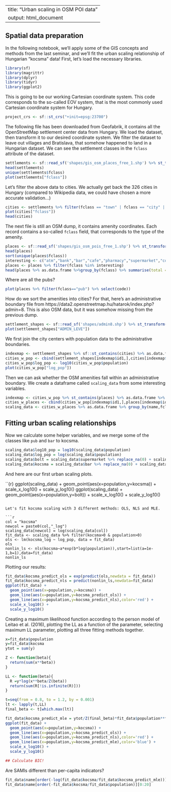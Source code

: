 
---
title: "Urban scaling in OSM POI data"
output: html_document
---

## Spatial data preparation

In the following notebook, we'll apply some of the GIS concepts and methods from the last seminar, and we'll fit the urban scaling relationship of Hungarian "kocsma" data! First, let's load the necessary libraries.

```r
library(sf)
library(magrittr)
library(dplyr)
library(tidyr)
library(ggplot2)
```

This is going to be our working Cartesian coordinate system. This code corresponds to the so-called EOV system, that is the most commonly used Cartesian coordinate system for Hungary.

```r
project_crs <- sf::st_crs("+init=epsg:23700")
```

The following file has been downloaded from Geofabrik, it contains all the OpenStreetMap settlement center data from Hungary. We load the dataset, then transform it to our desired coordinate system.  We filter the dataset to leave out villages and Bratislava, that somehow happened to land in a Hungarian dataset. We can see the settlement classes in the `fclass` attribute of the dataset.

```r
settlements <- sf::read_sf('shapes/gis_osm_places_free_1.shp') %>% st_transform(project_crs)
head(settlements)
unique(settlements$fclass)
plot(settlements["fclass"])
```
Let's filter the above data to cities. We actually get back the 326 cities in Hungary (compared to Wikipedia data, we could have chosen a more accurate validation...)

```r
cities <- settlements %>% filter(fclass == "town" | fclass == "city" | fclass == "national_capital" & name != "Bratislava")
plot(cities["fclass"])
head(cities)
```

The next file is still an OSM dump, it contains amenity coordinates. Each record contains a so-called `fclass` field, that corresponds to the type of the amenity.

```r
places <- sf::read_sf('shapes/gis_osm_pois_free_1.shp') %>% st_transform(project_crs)
head(places)
sort(unique(places$fclass))
interesting <- c("atm","bank","bar","cafe","pharmacy","supermarket","convenience","pub", "playground")
places <- places %>% filter(fclass %in% interesting)
head(places %>% as.data.frame %>%group_by(fclass) %>% summarise(total = n()))
```

Where are all the pubs?

```r
plot(places %>% filter(fclass=="pub") %>% select(code))
```

How do we sort the amenities into cities? For that, here's an administrative boundary file from https://data2.openstreetmap.hu/hatarok/index.php?admin=8. This is also OSM data, but it was somehow missing from the previous dump.


```r

settlement_shapes <- sf::read_sf('shapes/admin8.shp') %>% st_transform(project_crs)
plot(settlement_shapes["ADMIN_LEVE"])
```
We first join the city centers with population data to the administrative boundaries.

```r
indexmap <- settlement_shapes %>% sf::st_contains(cities) %>% as.data.frame %>% set_colnames(c("id1","id2")) 
cities_w_pop <- cbind(settlement_shapes[indexmap$id1,],cities[indexmap$id2,])%>% select(-geometry.1)
cities_w_pop$log_pop <- log10(cities_w_pop$population)
plot(cities_w_pop["log_pop"])
```

Then we can  ask whether the OSM amenities fall within an administrative boundary. We create a dataframe called `scaling_data` from some interesting variables.

```r
indexmap <- cities_w_pop %>% st_contains(places) %>% as.data.frame %>% set_colnames(c("id1","id2")) 
cities_w_places <- cbind(cities_w_pop[indexmap$id1,],places[indexmap$id2,]) %>% select(-geometry.1)
scaling_data <- cities_w_places %>% as.data.frame %>% group_by(name,fclass.1,population) %>% count() %>% pivot_wider(names_from = fclass.1, values_from = n)
```

## Fitting urban scaling relationships

Now we calculate some helper variables, and we merge some of the classes like `pub` and `bar` to kocsma.

```r
scaling_data$log10_pop = log10(scaling_data$population)
scaling_data$log_pop = log(scaling_data$population)
scaling_data$bolt = scaling_data$supermarket %>% replace_na(0) + scaling_data$convenience %>% replace_na(0)
scaling_data$kocsma = scaling_data$bar %>% replace_na(0) + scaling_data$pub %>% replace_na(0)
```
And here are our first urban scaling plots.

``{r}
ggplot(scaling_data) + geom_point(aes(x=population,y=kocsma)) + scale_x_log10() + scale_y_log10() 
ggplot(scaling_data) + geom_point(aes(x=population,y=bolt)) + scale_x_log10() + scale_y_log10() 
```

Let's fit kocsma scaling with 3 different methods: OLS, NLS and MLE.

```r
col = "kocsma"
newcol = paste0(col,"_log")
scaling_data[newcol] = log(scaling_data[col])
fit_data <- scaling_data %>% filter(kocsma>0 & population>0)
ols <- lm(kocsma_log ~ log_pop, data = fit_data)
ols
nonlin_ls <- nls(kocsma~a*exp(b*log(population)),start=list(a=1e-1,b=1),data=fit_data)
nonlin_ls

```
Plotting our results:

```r
fit_data$kocsma_predict_ols = exp(predict(ols,newdata = fit_data))
fit_data$kocsma_predict_nls = predict(nonlin_ls,newdata=fit_data)
ggplot(fit_data) + 
  geom_point(aes(x=population,y=kocsma)) + 
  geom_line(aes(x=population,y=kocsma_predict_ols)) +
  geom_line(aes(x=population,y=kocsma_predict_nls),color='red') +
  scale_x_log10() +
  scale_y_log10() 
```

Creating a maximum likelihood function according to the person model of Leitao et al. (2016), plotting the LL as a function of the parameter, selecting maximum LL parameter, plotting all three fitting methods together.

```r

x=fit_data$population
y=fit_data$kocsma
ytot = sum(y)

Z <- function(beta){
  return(sum(x**beta))
}

LL <- function(beta){
  R =y*log(x**beta/Z(beta))
  return(sum(R[!is.infinite(R)]))
}

t=seq(from = 0.8, to = 1.2, by = 0.001)
lt <- lapply(t,LL)
final_beta <- t[which.max(lt)]

fit_data$kocsma_predict_mle = ytot/Z(final_beta)*fit_data$population**final_beta
ggplot(fit_data) + 
  geom_point(aes(x=population,y=kocsma)) + 
  geom_line(aes(x=population,y=kocsma_predict_ols)) +
  geom_line(aes(x=population,y=kocsma_predict_nls),color='red') +
  geom_line(aes(x=population,y=kocsma_predict_mle),color='blue') +
  scale_x_log10() +
  scale_y_log10() 

## Calculate BIC!

```

Are SAMIs different than per-capita indicators?

```r
fit_data$name[order(-log(fit_data$kocsma/fit_data$kocsma_predict_mle))][0:20]
fit_data$name[order(-fit_data$kocsma/fit_data$population)][0:20]
```